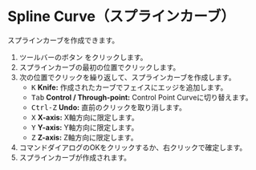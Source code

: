 
# Spline Curve（スプラインカーブ）

<Reference shortcut="" command="Spline Curve" button="ツールバー" />

スプラインカーブを作成できます。

1. ツールバーのボタン <ButtonIcon type="button-spline-curve" /> をクリックします。
2. スプラインカーブの最初の位置でクリックします。
3. 次の位置でクリックを繰り返して、スプラインカーブを作成します。
   - <kbd>K</kbd> **Knife:** 作成されたカーブでフェイスにエッジを追加します。
   - <kbd>Tab</kbd> **Control /  Through-point:** Control Point Curveに切り替えます。
   - <kbd>Ctrl-Z</kbd> **Undo:** 直前のクリックを取り消します。
   - <kbd>X</kbd> **X-axis:** X軸方向に限定します。
   - <kbd>Y</kbd> **Y-axis:** Y軸方向に限定します。
   - <kbd>Z</kbd> **Z-axis:** Z軸方向に限定します。
4. コマンドダイアログのOKをクリックするか、右クリックで確定します。
5. スプラインカーブが作成されます。




